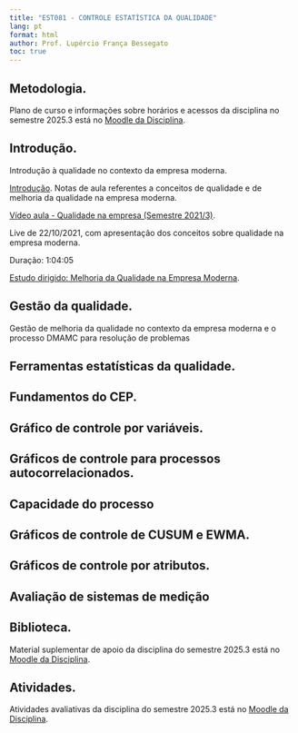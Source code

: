 ```yaml
---
title: "EST081 - CONTROLE ESTATÍSTICA DA QUALIDADE"
lang: pt
format: html
author: Prof. Lupércio França Bessegato
toc: true
---
```


## Metodologia.

Plano de curso e informações sobre horários e acessos da disciplina no semestre 2025.3 está no [Moodle da Disciplina](https://ead.ufjf.br/){target="_blank" rel="noopener noreferrer"}.

## Introdução.

Introdução à qualidade no contexto da empresa moderna.

[Introdução](../EST081/01_introducao_2020.pdf){target="_blank" rel="noopener noreferrer"}. Notas de aula referentes a conceitos de qualidade e de melhoria da qualidade na empresa moderna.

[Vídeo aula - Qualidade na empresa (Semestre 2021/3)](https://drive.google.com/file/d/1n-8UPAgjUmyTyIzPtvjC_f_W-m7TXON3/view?usp=sharing){target="_blank" rel="noopener noreferrer"}.

Live de 22/10/2021, com apresentação dos conceitos sobre qualidade na empresa moderna.

Duração: 1:04:05

[Estudo dirigido: Melhoria da Qualidade na Empresa Moderna](../EST081/EST081-2024.3-A_%20Estudo%20dirigido_%20Melhoria%20da%20Qualidade%20na%20Empresa%20Moderna.pdf){target="_blank" rel="noopener noreferrer"}.

## Gestão da qualidade.
Gestão de melhoria da qualidade no contexto da empresa moderna e o processo DMAMC para resolução de problemas



## Ferramentas estatísticas da qualidade.

## Fundamentos do CEP.

## Gráfico de controle por variáveis.

## Gráficos de controle para processos autocorrelacionados.

## Capacidade do processo

## Gráficos de controle de CUSUM e EWMA.

## Gráficos de controle por atributos.

## Avaliação de sistemas de medição

## Biblioteca.

Material suplementar de apoio da disciplina do semestre 2025.3 está no [Moodle da Disciplina](https://ead.ufjf.br/){target="_blank" rel="noopener noreferrer"}.

## Atividades.

Atividades avaliativas da disciplina do semestre 2025.3 está no [Moodle da Disciplina](https://ead.ufjf.br/){target="_blank" rel="noopener noreferrer"}.
